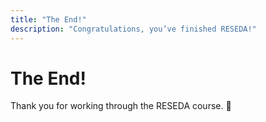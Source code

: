 ```yaml
---
title: "The End!"
description: "Congratulations, you’ve finished RESEDA!"
---
```


# The End!

Thank you for working through the RESEDA course. 🎉